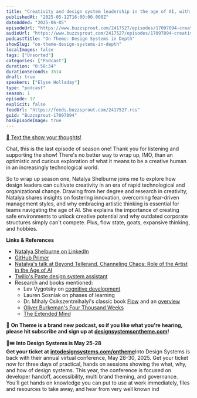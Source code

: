 ```yaml
---
title: "Creativity and design system leadership in the age of AI, with Natalya Shelburne — #17"
publishedAt: "2025-05-12T16:00:00.000Z"
dateAdded: "2025-06-05"
episodeUrl: "https://www.buzzsprout.com/2417527/episodes/17097094-creativity-and-design-system-leadership-in-the-age-of-ai-with-natalya-shelburne-17.mp3"
audioUrl: "https://www.buzzsprout.com/2417527/episodes/17097094-creativity-and-design-system-leadership-in-the-age-of-ai-with-natalya-shelburne-17.mp3"
podcastTitle: "On Theme: Design Systems in Depth"
showSlug: "on-theme-design-systems-in-depth"
localImages: false
tags: ["Unsorted"]
categories: ["Podcast"]
duration: "0:58:34"
durationSeconds: 3514
draft: true
speakers: ["Elyse Holladay"]
type: "podcast"
season: 1
episode: 17
explicit: false
feedUrl: "https://feeds.buzzsprout.com/2417527.rss"
guid: "Buzzsprout-17097094"
hasEpisodeImage: true
---
```

[📲 Text the show your thoughts!](https://www.buzzsprout.com/twilio/text_messages/2417527/open_sms)

Chat, this is the last episode of season one! Thank you for listening and supporting the show! There's no better way to wrap up, IMO, than an optimistic and curious exploration of what it means to be a creative human in an increasingly technological world.

So to wrap up season one, Natalya Shelburne joins me to explore how design leaders can cultivate creativity in an era of rapid technological and organizational change. Drawing from her degree and research in creativity, Natalya shares insights on fostering innovation, overcoming fear-driven management styles, and why embracing artistic thinking is essential for teams navigating the age of AI. She explains the importance of creating safe environments to unlock creative potential and why outdated corporate structures simply can't compete. Plus, flow state, goats, expansive thinking, and hobbies. 

**Links & References**

-   [Natalya Shelburne on LinkedIn](https://www.linkedin.com/in/natalyashelburne/)
-   [GitHub Primer](https://primer.style/)
-   [Natalya's talk at Beyond Tellerand, Channeling Chaos: Role of the Artist in the Age of AI](https://beyondtellerrand.com/events/dusseldorf-2024/speakers/natalya-shelburne)
-   [Twilio's Paste design system assistant](https://paste-docs.vercel.app/assistant)
-   Research and books mentioned:
    -   Lev Vygotsky on [cognitive development](https://www.simplypsychology.org/vygotsky.html)
    -   Lauren Sosniak on phases of learning
    -   Dr. Mihaly Csikszentmihalyi's classic book [Flow](https://www.amazon.com/Flow-Psychology-Experience-Perennial-Classics/dp/0061339202) and an [overview](https://positivepsychology.com/what-is-flow/)
    -   [Oliver Burkeman's Four Thousand Weeks](https://www.oliverburkeman.com/books)
    -   [The Extended Mind](https://www.amazon.com/Thinking-Outside-Brain-Annie-Murphy-ebook/dp/B07FKB3V5S?sr=8-1)

💖 **On Theme is a brand new podcast, so if you like what you're hearing, please hit subscribe and sign up at** [**designsystemsontheme.com**](http://designsystemsontheme.com/)**!**

🎨🎟️ **Into Design Systems is May 25-28  
Get your ticket at** [**intodesignsystems.com/ontheme**](http://intodesignsystems.com/ontheme)Into Design Systems is back with their annual virtual conference, May 28-30, 2025. Get your ticket now for three days of practical, hands on sessions showing the what, why, and how of design systems. This year, the conference is focused on developer handoff, accessibility, multi brand theming, and governance. You'll get hands on knowledge you can put to use at work immediately, files and resources to take away, and hear from very well known ind
